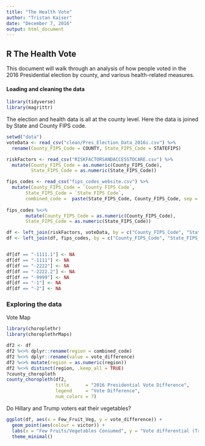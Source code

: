 ```yaml
---
title: "The Health Vote"
author: "Tristan Kaiser"
date: "December 7, 2016"
output: html_document
---
```


## R The Health Vote

This document will walk through an analysis of how people voted in the 2016 Presidential election by county, and various health-related measures.

#### Loading and cleaning the data

```r
library(tidyverse)
library(magrittr)
```

The election and health data is all at the county level. Here the data is joined by State and County FIPS code.
```r
setwd("data")
voteData <- read_csv("clean/Pres_Election_Data_2016i.csv") %>%
  rename(County_FIPS_Code = COUNTY, State_FIPS_Code = STATEFIPS)

riskFactors <- read_csv("RISKFACTORSANDACCESSTOCARE.csv") %>%
  mutate(County_FIPS_Code = as.numeric(County_FIPS_Code),
         State_FIPS_Code = as.numeric(State_FIPS_Code))

fips_codes <- read_csv("fips_codes_website.csv") %>%
  mutate(County_FIPS_Code = `County FIPS Code`,
       State_FIPS_Code = `State FIPS Code`,
       combined_code =  paste(State_FIPS_Code, County_FIPS_Code, sep = ""))
       
fips_codes %<>% 
       mutate(County_FIPS_Code = as.numeric(County_FIPS_Code),
       State_FIPS_Code = as.numeric(State_FIPS_Code))

df <- left_join(riskFactors, voteData, by = c("County_FIPS_Code", "State_FIPS_Code"))
df <- left_join(df, fips_codes, by = c("County_FIPS_Code", "State_FIPS_Code"))


df[df == "-1111.1"] <- NA
df[df == "-1111"] <- NA
df[df == "-2222"] <- NA
df[df == "-2222.2"] <- NA
df[df == "-9999"] <- NA
df[df == "-1"] <- NA
df[df == "-2"] <- NA

```
### Exploring the data

Vote Map
```r
library(choroplethr)
library(choroplethrMaps)

df2 <- df
df2 %<>% dplyr::rename(region = combined_code)
df2 %<>% dplyr::rename(value = vote_difference)
df2 %<>% mutate(region = as.numeric(region))
df2 %<>% distinct(region, .keep_all = TRUE)
?county_choropleth
county_choropleth(df2,
                  title      = "2016 Presidential Vote Difference",
                  legend     = "Vote Difference",
                  num_colors = 7)
```

Do Hillary and Trump voters eat their vegetables?

```r

ggplot(df, aes(x = Few_Fruit_Veg, y = vote_difference)) +
  geom_point(aes(colour = victor)) +
  labs(x = "Few Fruits/Vegetables Consumed", y = "Vote differential (Trump = positive)") +
  theme_minimal()
```

